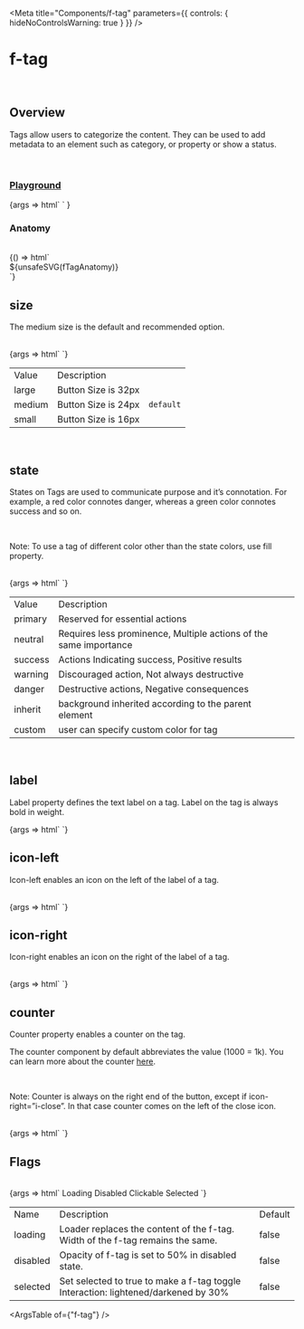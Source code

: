 
<Meta
	title="Components/f-tag"
	parameters={{
		controls: { hideNoControlsWarning: true }
	}}
/>

# f-tag

<br />

## Overview

<f-divider></f-divider>

Tags allow users to categorize the content. They can be used to add metadata to an element such as category, or property or show a status.

<br />

### [Playground](/story/components-f-tag--playground)

<Canvas>
	<Story
		name="Playground"
		argTypes={{
			label: { control: "text" },
			["max-label-length"]: { control: "number" },
			size: {
				control: "select",
				options: ["large", "medium", "small"]
			},
			state: {
				control: "select",
				options: [
					"primary",
					"neutral",
					"success",
					"warning",
					"danger",
					"inherit",
					"custom, #0000FF",
					"custom, gray",
					"custom, #fff",
					"custom, white",
					"custom, black",
					"custom, #607B9F"
				]
			},
			["icon-left"]: {
				control: "text"
			},
			["icon-right"]: {
				control: "text"
			},
			counter: {
				control: "text"
			},
			loading: {
				control: "boolean",
				if: { arg: "selected", eq: false }
			},
			disabled: {
				control: "boolean",
				if: { arg: "selected", eq: false }
			},
			selected: {
				control: "boolean"
			},
			clickable: {
				control: { type: "boolean" },
				if: { arg: "disabled", eq: false }
			}
		}}
		args={{
			label: "label",
			["max-label-length"]: 12,
			size: "medium",
			state: "neutral",
			["icon-left"]: undefined,
			["icon-right"]: undefined,
			counter: undefined,
			loading: false,
			disabled: false,
			selected: false,
			clickable: false
		}}
	>
		{args =>
			html` <f-div padding="large">
				<f-tag
					.label=${args.label}
					.size=${args.size}
					.state=${args.state}
					icon-left=${args["icon-left"]}
					icon-right=${args["icon-right"]}
					.counter=${args.counter}
					.loading=${args.loading}
					.disabled=${args.disabled}
					.selected=${args.selected}
					max-label-length=${args["max-label-length"]}
					?clickable=${args.clickable}
				></f-tag
			></f-div>`
		}
	</Story>
</Canvas>

<br />

### Anatomy

<f-divider></f-divider>

<br />

<Story name="Anatomy">
	{() => html`<div class="align-center">${unsafeSVG(fTagAnatomy)}</div>`}
</Story>

<br />

## size

<f-divider></f-divider>

The medium size is the default and recommended option.

<br />

<Canvas>
	<Story name="size">
		{args => html`<f-div gap="x-large" padding="x-large" align="middle-center">
			<f-tag size="large" label="Large" state="neutral"></f-tag>
			<f-tag size="medium" label="Medium" state="neutral"></f-tag>
			<f-tag size="small" label="Small" state="neutral"></f-tag>
		</f-div>`}
	</Story>
</Canvas>

<table class="custom-table">
	<tbody>
		<tr>
			<td>Value</td>
			<td>Description</td>
			<td></td>
		</tr>
		<tr>
			<td>large</td>
			<td>Button Size is 32px</td>
			<td></td>
		</tr>
		<tr>
			<td>medium</td>
			<td>Button Size is 24px</td>
			<td>
				<code>default</code>
			</td>
		</tr>
		<tr>
			<td>small</td>
			<td>Button Size is 16px</td>
			<td></td>
		</tr>
	</tbody>
</table>

<br />

## state

<f-divider></f-divider>

States on Tags are used to communicate purpose and it’s connotation. For example, a red color connotes danger,
whereas a green color connotes success and so on.

<br />

<p class="note-section">
	Note: To use a tag of different color other than the state colors, use fill property.
</p>

<br />

<Canvas>
	<Story name="state">
		{args => html`<f-div gap="x-large" padding="x-large" align="middle-center" state="primary">
			<f-tag size="medium" label="Neutral" state="neutral"></f-tag>
			<f-tag size="medium" label="Primary" state="primary"></f-tag>
			<f-tag size="medium" label="Success" state="success"></f-tag>
			<f-tag size="medium" label="Warning" state="warning"></f-tag>
			<f-tag size="medium" label="Danger" state="danger"></f-tag>
			<f-tag size="medium" label="Inherit from Parent" state="inherit"></f-tag>
			<f-tag size="medium" label="Custom" state="custom, pink"></f-tag>
		</f-div>`}
	</Story>
</Canvas>

<table class="custom-table">
	<tbody>
		<tr>
			<td>Value</td>
			<td>Description</td>
			<td></td>
		</tr>
		<tr>
			<td>primary</td>
			<td>Reserved for essential actions</td>
			<td></td>
		</tr>
		<tr>
			<td>neutral</td>
			<td>Requires less prominence, Multiple actions of the same importance</td>
			<td></td>
		</tr>
		<tr>
			<td>success</td>
			<td>Actions Indicating success, Positive results</td>
			<td></td>
		</tr>
		<tr>
			<td>warning</td>
			<td>Discouraged action, Not always destructive</td>
			<td></td>
		</tr>
		<tr>
			<td>danger</td>
			<td>Destructive actions, Negative consequences</td>
			<td></td>
		</tr>
		<tr>
			<td>inherit</td>
			<td>background inherited according to the parent element</td>
			<td></td>
		</tr>
		<tr>
			<td>custom</td>
			<td>user can specify custom color for tag</td>
			<td></td>
		</tr>
	</tbody>
</table>

<br />

## label

<f-divider></f-divider>

Label property defines the text label on a tag. Label on the tag is always bold in weight.

<Canvas>
	<Story name="label">
		{args => html`<f-div gap="large" padding="x-large" direction="row" align="middle-center">
			<f-tag label="Label" state="neutral"></f-tag>
			<f-tag state="neutral" icon-left="i-star"></f-tag>
		</f-div>`}
	</Story>
</Canvas>

<br />

## icon-left

<f-divider></f-divider>

Icon-left enables an icon on the left of the label of a tag.

<br />

<Canvas>
	<Story name="icon-left">
		{args => html`<f-div gap="large" padding="x-large" align="middle-center" direction="row">
			<f-tag label="icon left" icon-left="i-star" state="neutral"></f-tag>
			<f-tag icon-left="i-star" state="neutral"></f-tag>
		</f-div>`}
	</Story>
</Canvas>

<br />

## icon-right

<f-divider></f-divider>

Icon-right enables an icon on the right of the label of a tag.

<br />

<Canvas>
	<Story name="icon-right">
		{args => html`<f-div gap="large" padding="x-large" direction="row" align="middle-center">
			<f-tag label="icon right" icon-right="i-star" state="neutral"></f-tag>
			<f-tag
				icon-left="i-star"
				label="icon left & right"
				icon-right="💰"
				state="custom,white"
			></f-tag>
		</f-div>`}
	</Story>
</Canvas>

<br />

## counter

<f-divider></f-divider>

Counter property enables a counter on the tag.

The counter component by default abbreviates the value (1000 = 1k). You can learn more about the counter
[here](/docs/components-f-counter--anatomy).

<br />

<p class="note-section">
	Note: Counter is always on the right end of the button, except if icon-right=”i-close”. In that
	case counter comes on the left of the close icon.
</p>

<br />

<Canvas>
	<Story name="counter">
		{args => html`<f-div gap="large" padding="x-large" direction="row" align="middle-center">
			<f-tag label="Label" state="neutral" counter="88"></f-tag>
			<f-tag label="Label" state="neutral" icon-left="i-star" counter="88"></f-tag>
			<f-tag label="Label" state="neutral" icon-right="i-star" counter="88"></f-tag>
			<f-tag state="neutral" icon-left="i-star" counter="88"></f-tag>
		</f-div>`}
	</Story>
</Canvas>

<br />

## Flags

<f-divider></f-divider>

<br />

<Canvas>
	<Story name="Flags">
		{args => html`<f-div gap="large" padding="x-large" direction="column">
			<f-div height="hug-content" padding="none">
				<f-text variant="para" size="large" weight="medium">Loading</f-text>
			</f-div>
			<f-div padding="none" direction="row" gap="x-large">
				<f-tag state="neutral" label="label"></f-tag>
				<f-tag state="neutral" label="label" loading=${true}></f-tag>
			</f-div>
			<f-div padding="none" direction="row" gap="x-large">
				<f-tag state="neutral" label="label" icon-left="i-plus"></f-tag>
				<f-tag state="neutral" label="label" loading=${true} icon-left="i-plus"></f-tag>
			</f-div>
			<f-div padding="none" direction="row" gap="x-large">
				<f-tag state="neutral" label="label" icon-right="i-plus"></f-tag>
				<f-tag state="neutral" label="label" loading=${true} icon-right="i-plus"></f-tag>
			</f-div>
			<f-div height="hug-content" padding="none">
				<f-text variant="para" size="large" weight="medium">Disabled</f-text>
			</f-div>
			<f-div padding="none" direction="row" gap="x-large">
				<f-tag state="neutral" label="label"></f-tag>
				<f-tag state="neutral" label="label" disabled=${true}></f-tag>
			</f-div>
			<f-div height="hug-content" padding="none">
				<f-text variant="para" size="large" weight="medium">Clickable</f-text>
			</f-div>
			<f-div padding="none" direction="row" gap="x-large">
				<f-tag state="neutral" label="label"></f-tag>
				<f-tag state="neutral" label="label" clickable=${true}></f-tag>
			</f-div>
			<f-div height="hug-content" padding="none">
				<f-text variant="para" size="large" weight="medium">Selected</f-text>
			</f-div>
			<f-div padding="none" direction="row" gap="x-large">
				<f-tag state="neutral" label="label"></f-tag>
				<f-tag state="neutral" label="label" selected=${true}></f-tag>
			</f-div>
		</f-div>`}
	</Story>
</Canvas>

<table class="custom-table">
	<tbody>
		<tr>
			<td>Name</td>
			<td>Description</td>
			<td>Default</td>
		</tr>
		<tr>
			<td>loading</td>
			<td>Loader replaces the content of the f-tag. Width of the f-tag remains the same.</td>
			<td>false</td>
		</tr>
		<tr>
			<td>disabled</td>
			<td>Opacity of f-tag is set to 50% in disabled state.</td>
			<td>false </td>
		</tr>
		<tr>
			<td>selected</td>
			<td>Set selected to true to make a f-tag toggle Interaction: lightened/darkened by 30%</td>
			<td>false</td>
		</tr>
	</tbody>
</table>

<ArgsTable of={"f-tag"} />
